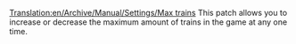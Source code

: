 [[Translation:en/Archive/Manual/Settings/Max trains]]
This patch allows you to increase or decrease the maximum amount of trains in the game at any one time.